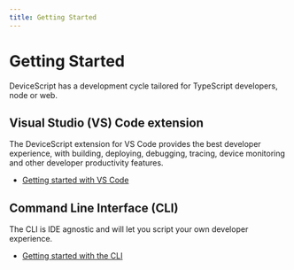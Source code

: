 ```yaml
---
title: Getting Started
---
```


# Getting Started

DeviceScript has a development cycle tailored for TypeScript developers, node or web.

## Visual Studio (VS) Code extension

The DeviceScript extension for VS Code provides the best developer experience, with building, deploying, debugging,
tracing, device monitoring and other developer productivity features.

-   [Getting started with VS Code](/getting-started/vscode)

## Command Line Interface (CLI)

The CLI is IDE agnostic and will let you script your own developer experience.

-   [Getting started with the CLI](/getting-started/cli)
